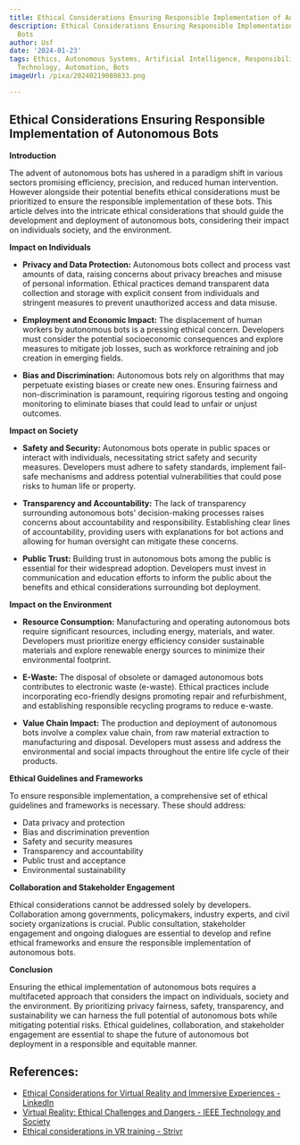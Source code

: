 ```yaml
---
title: Ethical Considerations Ensuring Responsible Implementation of Autonomous Bots
description: Ethical Considerations Ensuring Responsible Implementation of Autonomous
  Bots
author: Usf
date: '2024-01-23'
tags: Ethics, Autonomous Systems, Artificial Intelligence, Responsibility, Implementation,
  Technology, Automation, Bots
imageUrl: /pixa/20240219080833.png

---
```

## Ethical Considerations Ensuring Responsible  Implementation of Autonomous Bots

**Introduction**

The advent of autonomous bots has ushered in a paradigm shift in various sectors promising efficiency, precision, and reduced human intervention. However alongside their potential benefits ethical considerations must be prioritized to  ensure the responsible implementation of these bots. This  article delves into the intricate ethical considerations that should guide  the  development and  deployment of autonomous bots, considering their impact on individuals society,  and  the environment.

**Impact on Individuals**

* **Privacy and Data Protection:** Autonomous bots collect and process vast amounts of data, raising concerns about privacy breaches and misuse of personal information.  Ethical practices demand transparent data collection and storage with explicit  consent from individuals and stringent measures to prevent unauthorized access  and data misuse.

* **Employment and Economic Impact:** The displacement of human workers by autonomous bots is a pressing ethical concern. Developers must consider the potential  socioeconomic consequences and explore measures to mitigate job losses, such as  workforce retraining and job creation  in emerging fields.

*  **Bias and Discrimination:** Autonomous bots rely on algorithms that may perpetuate existing biases or create new ones.  Ensuring fairness  and non-discrimination is  paramount, requiring rigorous testing and ongoing monitoring to eliminate biases that could lead to unfair or unjust outcomes.

**Impact  on  Society**

* **Safety and Security:** Autonomous bots operate in public spaces or interact with individuals,  necessitating strict safety and security measures. Developers must adhere  to safety standards, implement fail-safe mechanisms and address potential vulnerabilities that could pose risks to human life or property.

* **Transparency and Accountability:** The lack of transparency surrounding  autonomous bots' decision-making processes raises concerns about accountability and responsibility.  Establishing clear lines of accountability, providing users with explanations for bot actions and allowing for human oversight can  mitigate these concerns.

* **Public Trust:**  Building trust  in autonomous bots among the public is essential for their  widespread adoption. Developers must invest in communication and education efforts to inform the public  about  the benefits and ethical considerations surrounding bot deployment.

**Impact on  the Environment**

* **Resource  Consumption:** Manufacturing and operating autonomous bots require significant  resources, including energy, materials, and water. Developers must prioritize  energy efficiency consider  sustainable  materials and explore renewable energy sources  to minimize their environmental footprint.

* **E-Waste:** The disposal of obsolete or damaged autonomous bots contributes to electronic waste (e-waste). Ethical practices include incorporating eco-friendly  designs promoting repair and refurbishment, and establishing  responsible recycling programs to reduce e-waste.

* **Value Chain Impact:** The production and deployment of autonomous bots involve a complex value chain, from raw material extraction  to manufacturing and disposal. Developers must  assess and address the environmental and social impacts  throughout the  entire life cycle of their products.

**Ethical Guidelines and Frameworks**

To ensure responsible  implementation, a comprehensive set of ethical  guidelines and frameworks is necessary. These should address:

* Data privacy and protection
* Bias and discrimination prevention
* Safety and security measures
* Transparency and accountability
* Public trust and acceptance
* Environmental sustainability

**Collaboration and Stakeholder Engagement**

Ethical considerations cannot be addressed solely by developers. Collaboration among governments, policymakers, industry experts, and civil society organizations is crucial. Public consultation, stakeholder engagement and ongoing dialogues are essential  to develop  and refine ethical frameworks  and ensure the responsible implementation of autonomous bots.

**Conclusion**

Ensuring the ethical implementation of autonomous bots requires a  multifaceted approach that considers the impact on individuals, society and the  environment. By prioritizing  privacy fairness, safety, transparency, and sustainability we can harness  the full potential  of  autonomous bots while  mitigating potential risks.  Ethical guidelines, collaboration, and stakeholder engagement are essential to shape the future of autonomous bot deployment  in a responsible and equitable manner.

## References:
- [Ethical Considerations for Virtual Reality and Immersive Experiences - LinkedIn](https://www.linkedin.com/pulse/ethical-considerations-virtual-reality-immersive-tatiana-fern%C3%A1ndez)
- [Virtual Reality: Ethical Challenges and Dangers - IEEE Technology and Society](https://technologyandsociety.org/virtual-reality-ethical-challenges-and-dangers/)
- [Ethical considerations in VR training - Strivr](https://www.strivr.com/blog/ethics-of-vr-for-training/)
